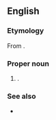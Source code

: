 ==English==

===Etymology===
From {{bor|en|el|Αγγελόπουλου}}.

===Proper noun===
{{en-proper noun}}

# {{name translit|en|el|Αγγελόπουλου|type=surname}}.

===See also===
* {{l|en|Angelopoulos}}